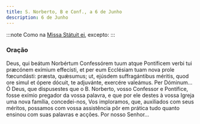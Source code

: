 ```yaml
---
title: S. Norberto, B e Conf., a 6 de Junho
description: 6 de Junho
---
```


:::note
Como na [Missa Státuit ei](/missal/comum/11confessorespontifices1), excepto:
:::

### Oração

<div class="side-by-side not-content">
  <span>
    Deus, qui beátum Norbértum Confessórem tuum atque Pontíficem verbi tui præcónem exímium
    effecísti, et per eum Ecclésiam tuam nova prole fœcundásti: præsta, quǽsumus; ut, ejúsdem
    suffragántibus méritis, quod ore simul et ópere dócuit, te adjuvánte, exercére valeámus. Per
    Dóminum...
  </span>
  <span>
    Ó Deus, que dispusestes que o B. Norberto, vosso Confessor e Pontífice, fosse exímio pregador da
    vossa palavra, e que por ele destes à vossa Igreja uma nova família, concedei-nos, Vos
    imploramos, que, auxiliados com seus méritos, possamos com vossa assistência pôr em prática tudo
    quanto ensinou com suas palavras e acções. Por nosso Senhor...
  </span>
</div>
